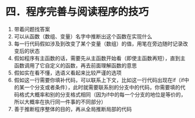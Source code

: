 # 四．程序完善与阅读程序的技巧
1. 带着问题找答案
2. 可以从函数（数组、变量）名字中推断出这个函数在实现什么
3. 每一行代码假如涉及到改变了某个变量（数组）的值，用笔在旁边随时记录改变后的状态
4. 假如程序有主函数的话，需要先从主函数开始看（即使主函数再短），直到主函数调用了它自定义的函数，再去前面理解函数的意思
5. 假如实在看不懂，选语义看起来比较严谨的选项
6. 假如这一行需要你填补代码，可以联系上下文，比如这一行代码出现在if（if中的某一个分支或者条件），此时就需要联系别的分支中的代码，你需要填的代码格式大概率和别的分支格式相同（因为if中的每一个分支的地位是等价的，所以大概率在执行同一件事的不同部分）
7. 善于推断程序整体的目的，再从全局推断局部的代码
